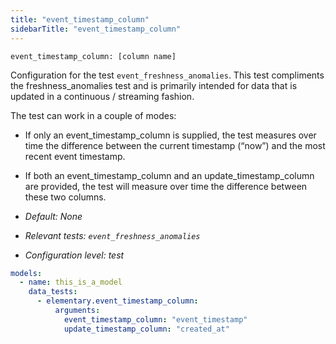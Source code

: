 ```yaml
---
title: "event_timestamp_column"
sidebarTitle: "event_timestamp_column"
---
```




<AiGenerateTest />

`event_timestamp_column: [column name]`

Configuration for the test `event_freshness_anomalies`.
This test compliments the freshness_anomalies test and is primarily intended for data that is updated in a continuous / streaming fashion.

The test can work in a couple of modes:

- If only an event_timestamp_column is supplied, the test measures over time the difference between the current timestamp (“now”) and the most recent event timestamp.
- If both an event_timestamp_column and an update_timestamp_column are provided, the test will measure over time the difference between these two columns.

- _Default: None_
- _Relevant tests: `event_freshness_anomalies`_
- _Configuration level: test_

<RequestExample>

```yml test
models:
  - name: this_is_a_model
    data_tests:
      - elementary.event_timestamp_column:
          arguments:
            event_timestamp_column: "event_timestamp"
            update_timestamp_column: "created_at"
```

</RequestExample>
